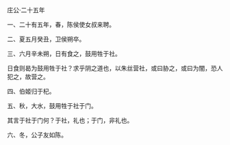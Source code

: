 

庄公·二十五年

一、二十有五年，春，陈侯使女叔来聘。

二、夏五月癸丑，卫侯朔卒。

三、六月辛未朔，日有食之，鼓用牲于社。

日食则曷为鼓用牲于社？求乎阴之道也，以朱丝营社，或曰胁之，或曰为闇，恐人犯之，故营之。

四、伯姬归于杞。

五、秋，大水，鼓用牲于社于门。

其言于社于门何？于社，礼也；于门，非礼也。

六、冬，公子友如陈。

